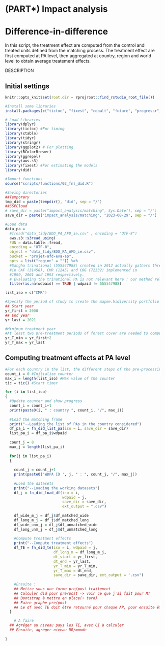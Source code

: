 # (PART\*) Impact analysis {.unnumbered}

# Difference-in-difference

In this script, the treatment effect are computed from the control and treated units defined from the matching process. The treatment effect are first computed at PA level, then aggregated at country, region and world level to obtain average treatement effects.

DESCRIPTION

## Initial settings

```r
knitr::opts_knit$set(root.dir = rprojroot::find_rstudio_root_file())

```

```r
#Install some libraries
install.packages(c("tictoc", "fixest", "cobalt", "future", "progressr", "did"))

# Load Libraries
library(dplyr)
library(tictoc) #For timing
library(xtable)
library(tidyr)
library(stringr)
library(ggplot2) # For plotting
library(RColorBrewer)
library(ggrepel)
library(aws.s3)
library(fixest) #For estimating the models
library(did)
```

```r
#Import functions
source("scripts/functions/02_fns_did.R")
```

```r
#Saving directories
##Temporary
tmp_did = paste(tempdir(), "did", sep = "/")
##SSPCloud
# save_dir = paste("impact_analysis/matching", Sys.Date(), sep = "/")
save_dir = paste("impact_analysis/matching", "2023-08-29", sep = "/")

#Load data 
data_pa = 
  #fread("data_tidy/BDD_PA_AFD_ie.csv" , encoding = "UTF-8")
  aws.s3::s3read_using(
  FUN = data.table::fread,
  encoding = "UTF-8",
  object = "data_tidy/BDD_PA_AFD_ie.csv",
  bucket = "projet-afd-eva-ap",
  opts = list("region" = "")) %>%
  #Sangha trinational (555547988) created in 2012 actually gathers three former PAs 
  #in CAF (31458), CMR (1245) and COG (72332) implemented in 
  #1990, 2001 and 1993 respectively.
  # Evaluating the trinational PA is not relevant here : our method relies on pre-treatment obervsations (for matching and DiD) and the outcome is likely to be affected by the initial PAs. On the other hand, evaluating the three earlier PAs might be irrelevant for us : are they funded by the AFD ?? In a first approach, the trinational is removed.
  filter(is.na(wdpaid) == TRUE | wdpaid != 555547988)

list_iso = c("CMR")

#Specify the period of study to create the mapme.bidiversity portfolio
## Start year
yr_first = 2000
## End year
yr_last = 2021

#Minimum treatment year
#At least two pre-treatment periods of forest cover are needed to compute average pre-treatment deforestation
yr_T_min = yr_first+2
yr_T_max = yr_last
```

## Computing treatment effects at PA level

```r
#For each country in the list, the different steps of the pre-processing are performed
count_i = 0 #Initialize counter
max_i = length(list_iso) #Max value of the counter
tic = tic() #Start timer

for (i in list_iso)
{
  #Update counter and show progress
  count_i = count_i+1
  print(paste0(i, " : country ", count_i, "/", max_i))
  
  #Load the matching frame
  print("--Loading the list of PAs in the country considered")
  df_pa_i = fn_did_list_pa(iso = i, save_dir = save_dir)
  list_pa_i = df_pa_i$wdpaid
  
  count_j = 0
  max_j = length(list_pa_i)
  
  for(j in list_pa_i)
  {
    
    count_j = count_j+1
    print(paste0("WDPA ID ", j, " : ", count_j, "/", max_j))
    
    #Load the datasets
    print("--Loading the working datasets")
    df_j = fn_did_load_df(iso = i,
                          wdpaid = j, 
                          save_dir = save_dir,
                          ext_output = ".csv")
    
    df_wide_m_j = df_j$df_matched_wide
    df_long_m_j = df_j$df_matched_long
    df_wide_unm_j = df_j$df_unmatched_wide
    df_long_unm_j = df_j$df_unmatched_long
    
    #Compute treatment effects
    print("--Compute treatment effects")
    df_TE = fn_did_te(iso = i, wdpaid = j, 
                      df_long_m = df_long_m_j,
                      dt_start = yr_first,
                      dt_end = yr_last,
                      yr_T_min = yr_T_min,
                      yr_T_max = dt_end,
                      save_dir = save_dir, ext_output = ".csv")
    
    #Ensuite :
    ## Mettre sous une forme pre/post traitement
    ## Calculer did pour pre/post -> voir ce que j'ai fait pour MT
    ## Bootstrap à mettre en place(+ tard)
    ## Faire graphe pre/post
    ## Le df avec TE doit être retourné pour chaque AP, pour ensuite être aggrégée au niveau pays
  }

    # A faire
  ## Agréger au niveau pays les TE, avec CI à calculer 
  ## Ensuite, agréger niveau DR/monde
  
}
```
